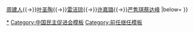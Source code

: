 {{Navbox
|name=中国民主促进会中央主席
|title=[[中国民主促进会]]中央领导人
|image=
|group1=[[中国民主促进会中央理事会]]主席<br>（1950年-1956年）
|list1=[[马叙伦]]
|group2=[[中国民主促进会中央委员会]]主席<br>（1956年至今）
|list2=[[马叙伦]]{{→}}[[周建人]]{{→}}[[叶圣陶]]{{→}}[[雷洁琼]]{{→}}[[许嘉璐]]{{→}}[[严隽琪]]{{to}}[[蔡达峰]]
|below=
}}<noinclude>
[[Category:中國民主促進會中央委員會主席|*]]
[[Category:中国民主促进会模板]]
[[Category:前任继任模板]]
</noinclude>